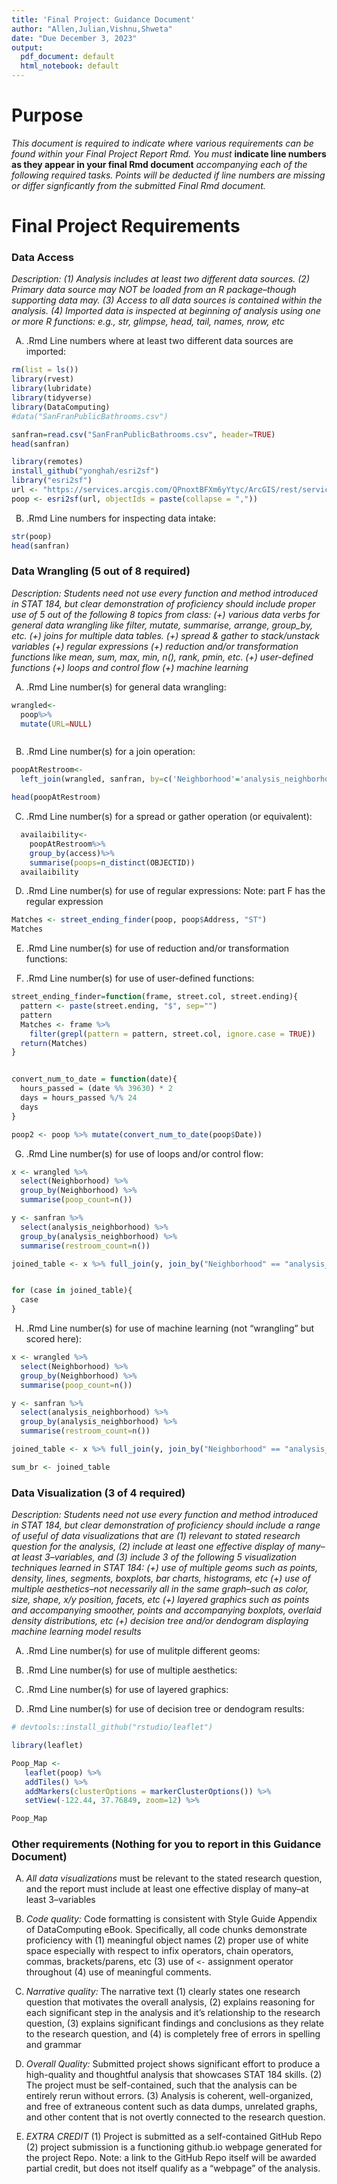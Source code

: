 ```yaml
---
title: 'Final Project: Guidance Document'
author: "Allen,Julian,Vishnu,Shweta"
date: "Due December 3, 2023"
output:
  pdf_document: default
  html_notebook: default
---
```


# Purpose

*This document is required to indicate where various requirements can be found within your Final Project Report Rmd.  You must* **indicate line numbers as they appear in your final Rmd document** *accompanying each of the following required tasks. Points will be deducted if line numbers are missing or differ signficantly from the submitted Final Rmd document.*  


# Final Project Requirements


### Data Access

*Description: (1) Analysis includes at least two different data sources. (2) Primary data source may NOT be loaded from an R package--though supporting data may. (3) Access to all data sources is contained within the analysis. (4) Imported data is inspected at beginning of analysis using one or more R functions: e.g., str, glimpse, head, tail, names, nrow, etc*

(A) .Rmd Line numbers where at least two different data sources are imported:  
```r
rm(list = ls())
library(rvest)
library(lubridate)
library(tidyverse)
library(DataComputing)
#data("SanFranPublicBathrooms.csv")

sanfran=read.csv("SanFranPublicBathrooms.csv", header=TRUE)
head(sanfran)

library(remotes)
install_github("yonghah/esri2sf")
library("esri2sf")
url <- "https://services.arcgis.com/QPnoxtBFXm6yYtyc/ArcGIS/rest/services/SanFranciscoPoopMap_WFL1/FeatureServer/2"
poop <- esri2sf(url, objectIds = paste(collapse = ","))
```


(B) .Rmd Line numbers for inspecting data intake:  
```r
str(poop)
head(sanfran)
```


### Data Wrangling (5 out of 8 required)

*Description: Students need not use every function and method introduced in STAT 184, but clear demonstration of proficiency should include proper use of 5 out of the following 8 topics from class: (+) various data verbs for general data wrangling like filter, mutate, summarise, arrange, group_by, etc. (+) joins for multiple data tables. (+) spread & gather to stack/unstack variables (+) regular expressions (+) reduction and/or transformation functions like mean, sum, max, min, n(), rank, pmin, etc. (+) user-defined functions (+) loops and control flow (+) machine learning*


(A) .Rmd Line number(s) for general data wrangling: 
```r
wrangled<-
  poop%>%
  mutate(URL=NULL)



```


(B) .Rmd Line number(s) for a join operation: 
```r
poopAtRestroom<-
  left_join(wrangled, sanfran, by=c('Neighborhood'='analysis_neighborhood'))

head(poopAtRestroom)
```


(C) .Rmd Line number(s) for a spread or gather operation (or equivalent):
```r
  availaibility<-
    poopAtRestroom%>%
    group_by(access)%>%
    summarise(poops=n_distinct(OBJECTID))
  availaibility
```


(D) .Rmd Line number(s) for use of regular expressions: 
Note: part F has the regular expression
```r
Matches <- street_ending_finder(poop, poop$Address, "ST")
Matches
```

(E) .Rmd Line number(s) for use of reduction and/or transformation functions: 



(F) .Rmd Line number(s) for use of user-defined functions: 
```r
street_ending_finder=function(frame, street.col, street.ending){
  pattern <- paste(street.ending, "$", sep="")
  pattern
  Matches <- frame %>%
    filter(grepl(pattern = pattern, street.col, ignore.case = TRUE))
  return(Matches)
}


convert_num_to_date = function(date){
  hours_passed = (date %% 39630) * 2
  days = hours_passed %/% 24
  days
}

poop2 <- poop %>% mutate(convert_num_to_date(poop$Date))
```

(G) .Rmd Line number(s) for use of loops and/or control flow: 
```r


x <- wrangled %>%
  select(Neighborhood) %>%
  group_by(Neighborhood) %>%
  summarise(poop_count=n())

y <- sanfran %>%
  select(analysis_neighborhood) %>%
  group_by(analysis_neighborhood) %>%
  summarise(restroom_count=n())

joined_table <- x %>% full_join(y, join_by("Neighborhood" == "analysis_neighborhood"))


for (case in joined_table){
  case
}
```
(H) .Rmd Line number(s) for use of machine learning (not "wrangling" but scored here): 
```r

x <- wrangled %>%
  select(Neighborhood) %>%
  group_by(Neighborhood) %>%
  summarise(poop_count=n())

y <- sanfran %>%
  select(analysis_neighborhood) %>%
  group_by(analysis_neighborhood) %>%
  summarise(restroom_count=n())

joined_table <- x %>% full_join(y, join_by("Neighborhood" == "analysis_neighborhood"))

sum_br <- joined_table

```


### Data Visualization (3 of 4 required)

*Description: Students need not use every function and method introduced in STAT 184, but clear demonstration of proficiency should include a range of useful of data visualizations that are (1) relevant to stated research question for the analysis, (2) include at least one effective display of many--at least 3--variables, and (3) include 3 of the following 5 visualization techniques learned in STAT 184: (+) use of multiple geoms such as points, density, lines, segments, boxplots, bar charts, histograms, etc (+) use of multiple aesthetics--not necessarily all in the same graph--such as color, size, shape, x/y position, facets, etc (+) layered graphics such as points and accompanying smoother, points and accompanying boxplots, overlaid density distributions, etc  (+) decision tree and/or dendogram displaying machine learning model results*


(A) .Rmd Line number(s) for use of mulitple different geoms:  

(B) .Rmd Line number(s) for use of multiple aesthetics:  

(C) .Rmd Line number(s) for use of layered graphics:  

(E) .Rmd Line number(s) for use of decision tree or dendogram results:    


```r
# devtools::install_github("rstudio/leaflet")

library(leaflet)

Poop_Map <- 
   leaflet(poop) %>%
   addTiles() %>%
   addMarkers(clusterOptions = markerClusterOptions()) %>%
   setView(-122.44, 37.76849, zoom=12) %>%

Poop_Map
```

### Other requirements (Nothing for you to report in this Guidance Document)

(A) *All data visualizations* must be relevant to the stated research question, and the report must include at least one effective display of many--at least 3--variables 

(B) *Code quality:* Code formatting is consistent with Style Guide Appendix of DataComputing eBook. Specifically, all code chunks demonstrate proficiency with (1) meaningful object names (2) proper use of white space especially with respect to infix operators, chain operators, commas, brackets/parens, etc (3) use of `<-` assignment operator throughout (4) use of meaningful comments.

(C) *Narrative quality:* The narrative text (1) clearly states one research question that motivates the overall analysis, (2) explains reasoning for each significant step in the analysis and it's relationship to the research question, (3) explains significant findings and conclusions as they relate to the research question, and (4) is completely free of errors in spelling and grammar

(D) *Overall Quality:* Submitted project shows significant effort to produce a high-quality and thoughtful analysis that showcases STAT 184 skills. (2) The project must be self-contained, such that the analysis can be entirely rerun without errors. (3) Analysis is coherent, well-organized, and free of extraneous content such as data dumps, unrelated graphs, and other content that is not overtly connected to the research question.

(E) *EXTRA CREDIT* (1) Project is submitted as a self-contained GitHub Repo (2) project submission is a functioning github.io webpage generated for the project Repo. Note: a link to the GitHub Repo itself will be awarded partial credit, but does not itself qualify as a "webpage" of the analysis.





